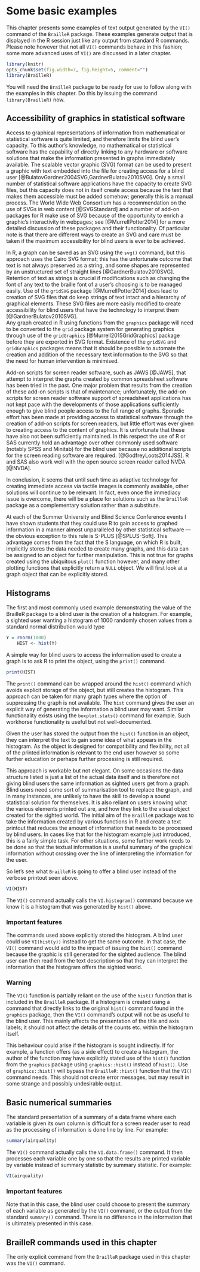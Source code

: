 # Some basic examples {#VI}

This chapter presents some examples of text output generated by the `VI()` command of the `BrailleR` package. These examples generate output that is displayed in the R session just like any output from standard R commands. Please note however that not all `VI()` commands behave in this fashion; some more advanced uses of `VI()` are discussed in a later chapter. 

```r
library(knitr)
opts_chunk$set(fig.width=7, fig.height=5, comment="")
library(BrailleR)
```

You will need the `BrailleR` package to be ready for use to follow along with the examples in this chapter. Do this by issuing the command `library(BrailleR)` now.


## Accessibility of graphics in statistical software

Access to graphical representations of information from mathematical or statistical software is quite limited, and therefore limits the blind user's capacity. To this author's knowledge, no mathematical or statistical software has the capability of directly linking to any hardware or software solutions that make the information presented in graphs immediately available. The scalable vector graphic (SVG) format can be used to present a graphic with text embedded into the file for creating access for a blind user [@BulatovGardner2004SVG,GardnerBulatov2010SVG]. 
Only a small number of statistical software applications have the capacity to create SVG files, but this capacity does not in itself create access because the text that makes them accessible must be added somehow; generally this is a  manual process. The World Wide Web Consortium has a recommendation on the use of SVGs in web content [@SVGStandard] and a number of add-on packages for R make use of SVG because of the opportunity to enrich a graphic's interactivity in webpages; see  [@MurrellPotter2014] for a more detailed discussion of these packages and their functionality. Of particular note is that there are different ways to create an SVG and care must be taken if the maximum accessibility for blind users is ever to be achieved.

In R, a graph can be saved as an SVG using the `svg()` command, but this approach  uses the Cairo SVG format; this has the unfortunate outcome that text is not always preserved as a string, and some shapes are represented by an unstructured set of straight lines [@GardnerBulatov2010SVG]. 
Retention of text as strings is crucial if modifications such as changing the font of any text to the  braille font of a user's choosing is to be managed easily. 
Use of the `gridSVG` package [@MurrellPotter2014] does lead to creation of SVG files that do keep strings of text intact and a hierarchy of graphical elements. These SVG files are more easily modified to create accessibility for blind users that have the technology to interpret them [@GardnerBulatov2010SVG].  
Any graph created in R using functions from the `graphics` package will need to be converted to the `grid` package system for generating graphics through use of the `gridGraphics` [@Murrell2015GridGraphics] package before they are exported in SVG format. Existence of the `gridSVG` and `gridGraphics`  packages means that it should be possible to automate the creation and addition of the necessary text information to the SVG so that the need for  human intervention is minimised.


Add-on scripts for screen reader software, such as JAWS [@JAWS], that attempt to interpret the graphs created by common spreadsheet software has been tried in the past. 
One major problem that results from the creation of these add-on scripts is that of maintenance; unfortunately, the add-on scripts for screen reader software support of spreadsheet applications has not kept pace with the developments of those applications sufficiently enough to give blind people access to the full range of graphs. Sporadic effort has been made at providing access to statistical software through the creation of add-on scripts for screen readers, but little effort was ever given to creating access to the content of graphics. It is unfortunate that these have also not been sufficiently maintained. In this respect the use of R or SAS currently hold an advantage over other commonly used software (notably SPSS and Minitab) for the blind user because no additional scripts for the screen reading software are required. [@GodfreyLoots2014JSS]. R and SAS also work well with the open source screen reader called NVDA [@NVDA].


In conclusion, it seems  that until such time as adaptive technology for creating immediate access via tactile images is commonly available, other solutions will continue to be relevant. In fact, even once the immediacy issue is overcome, there will be a place for solutions such as the `BrailleR` package as a complementary solution rather than a substitute.


At each of the Summer University and Blind Science Conference  events I have shown students that they could use R to gain access to graphed information in a manner almost unparalleled by other statistical software --- the obvious exception to this rule is S-PLUS [@SPLUS-Soft]. 
This advantage comes from the fact that the S language, on which R is built, implicitly stores the data needed to create many  graphs, and this data can be assigned to an object for further manipulation. 
This is not true for graphs created using the ubiquitous `plot()` function however, and many other plotting functions that explicitly return a `NULL` object. We will first look at a graph object that can be explicitly stored. 

## Histograms

The first and most commonly used example demonstrating the value of the BrailleR  package to a blind user is the creation of a histogram. For example, a sighted user wanting a histogram of 1000 randomly chosen values from a standard normal distribution would type

```r
Y = rnorm(1000)
    HIST <- hist(Y)
```
A simple way for blind users to access the information used to create a graph is to ask R to print the object, using the `print()` command. 
```r
print(HIST)
```

The `print()` command can be wrapped around the `hist()` command which avoids explicit storage of the object, but still creates the histogram. This approach can be taken for many graph types where the option of suppressing the graph is not available. The `hist` command gives the user an explicit way of generating the information a blind user may want. Similar functionality exists using the `boxplot.stats()` command for example. Such workhorse functionality is useful but not well-documented.

Given the user has stored the output from the `hist()` function in an object, they can interpret the text to gain some idea of what appears in the histogram. As the object is designed for compatibility and flexibility,  not all of the printed information is relevant to the end user however so some further education or perhaps further processing is still required.

This approach is workable but not elegant. On some occasions the data structure listed is just a list of the actual data itself and is therefore not giving blind users the same information as sighted users get from a graph. Blind users need some sort of summarisation tool to replace the graph, and in many instances, are unlikely to have the skill to develop a sound statistical solution for themselves. It is also reliant on users knowing what the various elements printed out are, and how they link to the visual object created for the sighted world. The initial aim of the `BrailleR` package was to take the information created by various functions in R and create a text printout that reduces the amount of information that needs to be processed by blind users. 
In cases like that for the histogram example just introduced, this is a fairly simple task.
For other situations, some further work needs to be done so that the textual information is a useful summary of the graphical information without crossing over the line of interpreting the information for the user.  

So let's see what `BrailleR` is going to offer a blind user instead of the verbose printout seen above.
```r
VI(HIST)
```

The `VI()` command actually calls the `VI.histogram()` command because we know it is a histogram that was generated by `hist()` above.

### Important features

The commands used above explicitly stored the histogram. A blind user could use `VI(hist(y))` instead to get the same outcome. In that case, 
the `VI()` command would add to the impact of issuing the `hist()` command because the graphic is still generated for the sighted audience. 
The blind user can then read from the text description so that they can interpret the information that the histogram offers the sighted world.

### Warning

The `VI()` function is partially reliant on the use of the `hist()` function that is included in the `BrailleR` package. If a histogram is created using a command that directly links to the original `hist()` command found in the `graphics` package, then the `VI()` command's output will not be as useful to the blind user. This mainly affects the presentation of the title and axis labels; it should not affect the details of the counts etc. within the histogram itself.

This behaviour could arise if the histogram is sought indirectly. If for example, a function offers (as a side effect) to create a histogram, the author of the function may have explicitly stated use of the `hist()` function from the `graphics` package using `graphics::hist()` instead of `hist()`. Use of `graphics::hist()` will bypass the `BrailleR::hist()` function that the `VI()` command needs. This should not create error messages, but may result in some strange and possibly undesirable output.



## Basic numerical summaries

The standard presentation of a summary of a data frame where each variable is given its own column is difficult for a screen reader user to read as the processing of information is done line by line. For example:

```r
summary(airquality)
```

The `VI()` command actually calls the `VI.data.frame()` command. It then processes each variable one by one so that the results are printed  variable by variable instead of summary statistic by summary statistic. For example:
```r
VI(airquality)
```



### Important features

Note that in this case, the blind user could choose to present the summary of each variable as generated by the `VI()` command, or the output from the standard `summary()` command. There is no difference in the information that is ultimately presented in this case.


## BrailleR commands used in this chapter

The only explicit command from the `BrailleR` package used in this chapter was the `VI()` command.
